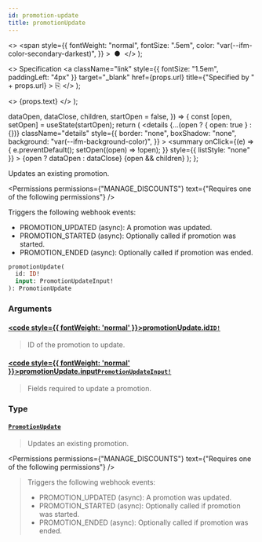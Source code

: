 ```yaml
---
id: promotion-update
title: promotionUpdate
---
```


  <>
    <span
      style={{
        fontWeight: "normal",
        fontSize: ".5em",
        color: "var(--ifm-color-secondary-darkest)",
      }}
    >
      &nbsp;●&nbsp;
    </span>
  </>
);

  <>
    Specification
    <a
      className="link"
      style={{ fontSize: "1.5em", paddingLeft: "4px" }}
      target="\_blank"
      href={props.url}
      title={"Specified by " + props.url}
    >
      ⎘
    </a>
  </>
);

  <>
    <span className={props.class}>{props.text}</span>
  </>
);


  dataOpen,
  dataClose,
  children,
  startOpen = false,
}) => {
  const [open, setOpen] = useState(startOpen);
  return (
    <details
      {...(open ? { open: true } : {})}
      className="details"
      style={{
        border: "none",
        boxShadow: "none",
        background: "var(--ifm-background-color)",
      }}
    >
      <summary
        onClick={(e) => {
          e.preventDefault();
          setOpen((open) => !open);
        }}
        style={{ listStyle: "none" }}
      >
        {open ? dataOpen : dataClose}
      </summary>
      {open && children}
    </details>
  );
};

Updates an existing promotion.

<Badge
  text="Added in Saleor 3.17"
  class="badge badge--secondary margin-bottom--sm"
/>

<FeaturePreview />

<Permissions
  permissions={"MANAGE_DISCOUNTS"}
  text={"Requires one of the following permissions"}
/>

Triggers the following webhook events:

- PROMOTION_UPDATED (async): A promotion was updated.
- PROMOTION_STARTED (async): Optionally called if promotion was started.
- PROMOTION_ENDED (async): Optionally called if promotion was ended.

```graphql
promotionUpdate(
  id: ID!
  input: PromotionUpdateInput!
): PromotionUpdate
```

### Arguments

#### [<code style={{ fontWeight: 'normal' }}>promotionUpdate.<b>id</b></code>](#)<Bullet />[`ID!`](../../../api-reference/miscellaneous/scalars/id) <Badge class="badge badge--secondary" text="non-null"/> <Badge class="badge badge--secondary" text="scalar"/> <Badge class="badge badge--secondary" text="miscellaneous"/>

> ID of the promotion to update.

#### [<code style={{ fontWeight: 'normal' }}>promotionUpdate.<b>input</b></code>](#)<Bullet />[`PromotionUpdateInput!`](../../../api-reference/miscellaneous/inputs/promotion-update-input) <Badge class="badge badge--secondary" text="non-null"/> <Badge class="badge badge--secondary" text="input"/> <Badge class="badge badge--secondary" text="miscellaneous"/>

> Fields required to update a promotion.

### Type

#### [`PromotionUpdate`](../../../api-reference/discounts/objects/promotion-update) <Badge class="badge badge--secondary" text="object"/> <Badge class="badge badge--secondary" text="discounts"/>

> Updates an existing promotion.
>
> <Badge
>   text="Added in Saleor 3.17"
>   class="badge badge--secondary margin-bottom--sm"
> />
>
> <FeaturePreview />

<Permissions
  permissions={"MANAGE_DISCOUNTS"}
  text={"Requires one of the following permissions"}
/>

> Triggers the following webhook events:
>
> - PROMOTION_UPDATED (async): A promotion was updated.
> - PROMOTION_STARTED (async): Optionally called if promotion was started.
> - PROMOTION_ENDED (async): Optionally called if promotion was ended.


